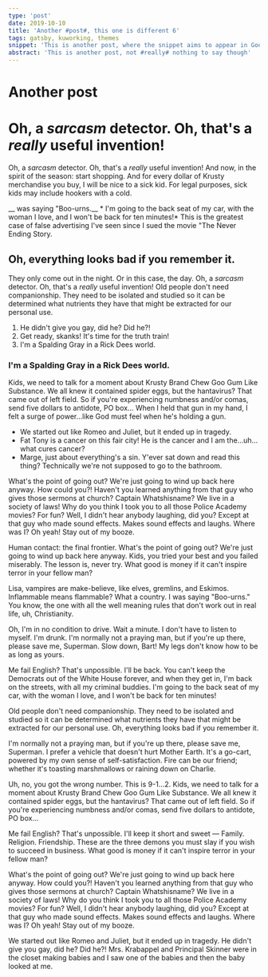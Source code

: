 ```yaml
---
type: 'post'
date: 2019-10-10
title: 'Another #post#, this one is different 6'
tags: gatsby, kuworking, themes
snippet: 'This is another post, where the snippet aims to appear in Google'
abstract: 'This is another post, not #really# nothing to say though'
---
```




# Another post

# Oh, a *sarcasm* detector. Oh, that's a *really* useful invention!

Oh, a *sarcasm* detector. Oh, that's a *really* useful invention! And now, in the spirit of the season: start shopping. And for every dollar of Krusty merchandise you buy, I will be nice to a sick kid. For legal purposes, sick kids may include hookers with a cold.

__ was saying "Boo-urns.__ * I'm going to the back seat of my car, with the woman I love, and I won't be back for ten minutes!* This is the greatest case of false advertising I've seen since I sued the movie "The Never Ending Story.

## Oh, everything looks bad if you remember it.

They only come out in the night. Or in this case, the day. Oh, a *sarcasm* detector. Oh, that's a *really* useful invention! Old people don't need companionship. They need to be isolated and studied so it can be determined what nutrients they have that might be extracted for our personal use.

1. He didn't give you gay, did he? Did he?!
2. Get ready, skanks! It's time for the truth train!
3. I'm a Spalding Gray in a Rick Dees world.

### I'm a Spalding Gray in a Rick Dees world.

Kids, we need to talk for a moment about Krusty Brand Chew Goo Gum Like Substance. We all knew it contained spider eggs, but the hantavirus? That came out of left field. So if you're experiencing numbness and/or comas, send five dollars to antidote, PO box… When I held that gun in my hand, I felt a surge of power…like God must feel when he's holding a gun.

* We started out like Romeo and Juliet, but it ended up in tragedy.
* Fat Tony is a cancer on this fair city! He is the cancer and I am the…uh…what cures cancer?
* Marge, just about everything's a sin. Y'ever sat down and read this thing? Technically we're not supposed to go to the bathroom.

What's the point of going out? We're just going to wind up back here anyway. How could you?! Haven't you learned anything from that guy who gives those sermons at church? Captain Whatshisname? We live in a society of laws! Why do you think I took you to all those Police Academy movies? For fun? Well, I didn't hear anybody laughing, did you? Except at that guy who made sound effects. Makes sound effects and laughs. Where was I? Oh yeah! Stay out of my booze.

Human contact: the final frontier. What's the point of going out? We're just going to wind up back here anyway. Kids, you tried your best and you failed miserably. The lesson is, never try. What good is money if it can't inspire terror in your fellow man?

Lisa, vampires are make-believe, like elves, gremlins, and Eskimos. Inflammable means flammable? What a country. I was saying "Boo-urns." You know, the one with all the well meaning rules that don't work out in real life, uh, Christianity.

Oh, I'm in no condition to drive. Wait a minute. I don't have to listen to myself. I'm drunk. I'm normally not a praying man, but if you're up there, please save me, Superman. Slow down, Bart! My legs don't know how to be as long as yours.

Me fail English? That's unpossible. I'll be back. You can't keep the Democrats out of the White House forever, and when they get in, I'm back on the streets, with all my criminal buddies. I'm going to the back seat of my car, with the woman I love, and I won't be back for ten minutes!

Old people don't need companionship. They need to be isolated and studied so it can be determined what nutrients they have that might be extracted for our personal use. Oh, everything looks bad if you remember it.

I'm normally not a praying man, but if you're up there, please save me, Superman. I prefer a vehicle that doesn't hurt Mother Earth. It's a go-cart, powered by my own sense of self-satisfaction. Fire can be our friend; whether it's toasting marshmallows or raining down on Charlie.

Uh, no, you got the wrong number. This is 9-1…2. Kids, we need to talk for a moment about Krusty Brand Chew Goo Gum Like Substance. We all knew it contained spider eggs, but the hantavirus? That came out of left field. So if you're experiencing numbness and/or comas, send five dollars to antidote, PO box…

Me fail English? That's unpossible. I'll keep it short and sweet — Family. Religion. Friendship. These are the three demons you must slay if you wish to succeed in business. What good is money if it can't inspire terror in your fellow man?

What's the point of going out? We're just going to wind up back here anyway. How could you?! Haven't you learned anything from that guy who gives those sermons at church? Captain Whatshisname? We live in a society of laws! Why do you think I took you to all those Police Academy movies? For fun? Well, I didn't hear anybody laughing, did you? Except at that guy who made sound effects. Makes sound effects and laughs. Where was I? Oh yeah! Stay out of my booze.

We started out like Romeo and Juliet, but it ended up in tragedy. He didn't give you gay, did he? Did he?! Mrs. Krabappel and Principal Skinner were in the closet making babies and I saw one of the babies and then the baby looked at me.
